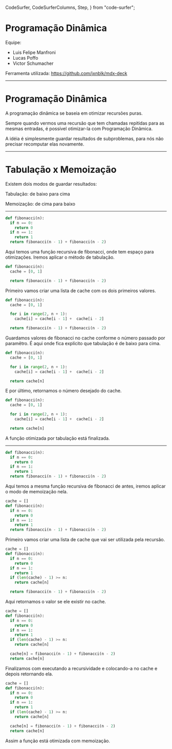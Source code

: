   CodeSurfer,
  CodeSurferColumns,
  Step,
} from "code-surfer";


# Programação Dinâmica

Equipe:
  - Luis Felipe Manfroni
  - Lucas Poffo
  - Victor Schumacher

Ferramenta utilizada: https://github.com/jxnblk/mdx-deck

---

# Programação Dinâmica

<div style={{ padding: '48px' }}>
A programação dinâmica se baseia em otimizar recursões puras.

Sempre quando vermos uma recursão que tem chamadas repitidas para as mesmas entradas, é possível otimizar-la com Programação Dinâmica.

A idéia é simplesmente guardar resultados de subproblemas, para nós não precisar recomputar elas novamente.
</div>


---

# Tabulação x Memoização

<div style={{ padding: '48px' }}>
  Existem dois modos de guardar resultados:

  Tabulação: de baixo para cima

  Memoização: de cima para baixo
</div>

---

<CodeSurferColumns>

<Step title="Exemplo Tabulação">

```py
def fibonacci(n):
  if n == 0:
    return 0
  if n == 1:
    return 1
  return fibonacci(n - 1) + fibonacci(n - 2)
```

Aqui temos uma função recursiva de fibonacci, onde tem espaço para otimizações. Iremos aplicar o método de tabulação.

</Step>

<Step title="Exemplo Tabulação">

```py
def fibonacci(n):
  cache = [0, 1]

  return fibonacci(n - 1) + fibonacci(n - 2)
```

Primeiro vamos criar uma lista de cache com os dois primeiros valores.

</Step>

<Step title="Exemplo Tabulação">

```py
def fibonacci(n):
  cache = [0, 1]

  for i in range(2, n + 1):
    cache[i] = cache[i - 1] +  cache[i - 2]

  return fibonacci(n - 1) + fibonacci(n - 2)
```

Guardamos valores de fibonacci no cache conforme o número passado por paramêtro.
É aqui onde fica explícito que tabulação é de baixo para cima.

</Step>

<Step title="Exemplo Tabulação">

```py
def fibonacci(n):
  cache = [0, 1]

  for i in range(2, n + 1):
    cache[i] = cache[i - 1] +  cache[i - 2]

  return cache[n]
```

E por último, retornamos o número desejado do cache.

</Step>

<Step title="Exemplo Tabulação">

```py
def fibonacci(n):
  cache = [0, 1]

  for i in range(2, n + 1):
    cache[i] = cache[i - 1] +  cache[i - 2]

  return cache[n]
```

A função otimizada por tabulação está finalizada.

</Step>

</CodeSurferColumns>

---

<CodeSurferColumns>

<Step title="Exemplo Memoização">

```py
def fibonacci(n):
  if n == 0:
    return 0
  if n == 1:
    return 1
  return fibonacci(n - 1) + fibonacci(n - 2)
```

Aqui temos a mesma função recursiva de fibonacci de antes, iremos aplicar o modo de memoização nela.

</Step>

<Step title="Exemplo Memoização">

```py
cache = []
def fibonacci(n):
  if n == 0:
    return 0
  if n == 1:
    return 1
  return fibonacci(n - 1) + fibonacci(n - 2)
```

Primeiro vamos criar uma lista de cache que vai ser utilizada pela recursão.

</Step>

<Step title="Exemplo Memoização">

```py
cache = []
def fibonacci(n):
  if n == 0:
    return 0
  if n == 1:
    return 1
  if (len(cache) - 1) >= n:
    return cache[n]

  return fibonacci(n - 1) + fibonacci(n - 2)
```

Aqui retornamos o valor se ele existir no cache.

</Step>

<Step title="Exemplo Memoização">

```py
cache = []
def fibonacci(n):
  if n == 0:
    return 0
  if n == 1:
    return 1
  if (len(cache) - 1) >= n:
    return cache[n]

  cache[n] = fibonacci(n - 1) + fibonacci(n - 2)
  return cache[n]
```

Finalizamos com executando a recursividade e colocando-a no cache e depois retornando ela.

</Step>

<Step title="Exemplo Memoização">

```py
cache = []
def fibonacci(n):
  if n == 0:
    return 0
  if n == 1:
    return 1
  if (len(cache) - 1) >= n:
    return cache[n]

  cache[n] = fibonacci(n - 1) + fibonacci(n - 2)
  return cache[n]
```

Assim a função está otimizada com memoização.

</Step>

</CodeSurferColumns>